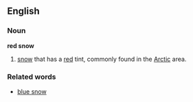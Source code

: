 ==English==

===Noun===
'''red snow'''
# [[snow]] that has a [[red]] tint, commonly found in the [[Arctic]] area.

===Related words===
*[[blue snow]]